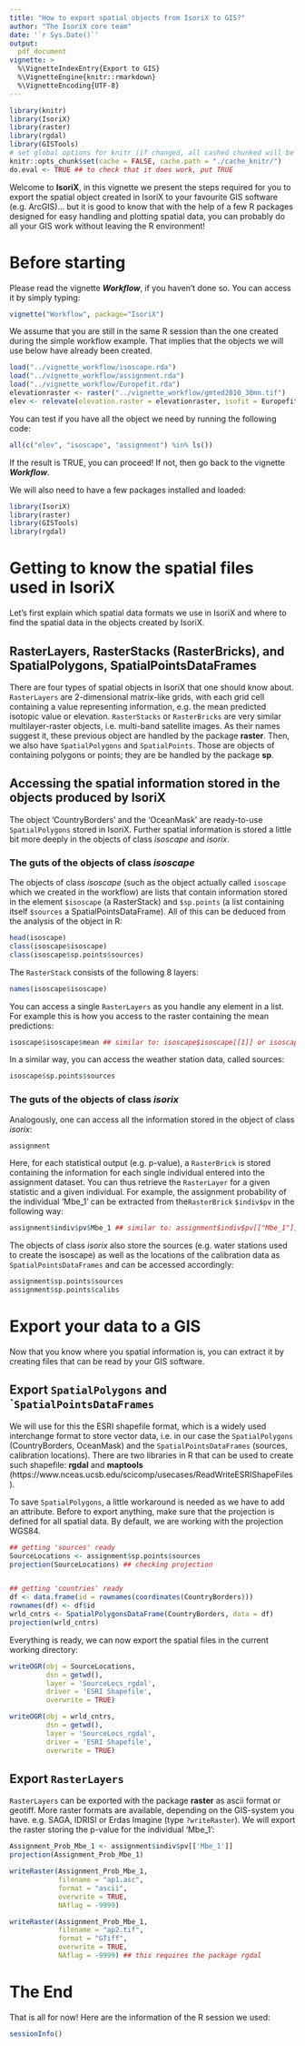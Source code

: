 ```yaml
---
title: "How to export spatial objects from IsoriX to GIS?"
author: "The IsoriX core team"
date: '`r Sys.Date()`'
output:
  pdf_document
vignette: >
  %\VignetteIndexEntry{Export to GIS}
  %\VignetteEngine{knitr::rmarkdown}
  %\VignetteEncoding{UTF-8}
---
```


```r
library(knitr)
library(IsoriX)
library(raster)
library(rgdal)
library(GISTools)
# set global options for knitr (if changed, all cashed chunked will be rerun!)
knitr::opts_chunk$set(cache = FALSE, cache.path = "./cache_knitr/")
do.eval <- TRUE ## to check that it does work, put TRUE
```

Welcome to __IsoriX__, in this vignette we present the steps required for you to export the spatial object created in IsoriX to your favourite GIS software (e.g. ArcGIS)... but it is good to know that with the help of a few R packages designed for easy handling and plotting spatial data, you can probably do all your GIS work without leaving the R environment!

# Before starting

Please read the vignette ___Workflow___, if you haven't done so. You can access it by simply typing:

```r
vignette("Workflow", package="IsoriX")
```

We assume that you are still in the same R session than the one created during the simple workflow example. That implies that the objects we will use below have already been created.


```r
load("../vignette_workflow/isoscape.rda")
load("../vignette_workflow/assignment.rda")
load("../vignette_workflow/Europefit.rda")
elevationraster <- raster("../vignette_workflow/gmted2010_30mn.tif")
elev <- relevate(elevation.raster = elevationraster, isofit = Europefit, aggregation.factor = 10)
```

You can test if you have all the object we need by running the following code:

```r
all(c("elev", "isoscape", "assignment") %in% ls())
```

If the result is TRUE, you can proceed! If not, then go back to the vignette ___Workflow___.

We will also need to have a few packages installed and loaded:

```r
library(IsoriX)
library(raster)
library(GISTools)
library(rgdal)
```

# Getting to know the spatial files used in IsoriX

Let's first explain which spatial data formats we use in IsoriX and where to find the spatial data in the objects created by IsoriX.

## RasterLayers, RasterStacks (RasterBricks),  and SpatialPolygons, SpatialPointsDataFrames

There are four types of spatial objects in IsoriX that one should know about. ```RasterLayers``` are 2-dimensional matrix-like grids, with each grid cell containing a value representing information, e.g. the mean predicted isotopic value or elevation. ```RasterStacks``` or ```RasterBricks``` are very similar multilayer-raster objects, i.e. multi-band satellite images. As their names suggest it, these previous object are handled by the package __raster__. Then, we also have ```SpatialPolygons``` and ```SpatialPoints```. Those are objects of containing polygons or points; they are be handled by the package __sp__.

## Accessing the spatial information stored in the objects produced by IsoriX

The object 'CountryBorders' and the 'OceanMask' are ready-to-use ```SpatialPolygons``` stored in IsoriX. Further spatial information is stored a little bit more deeply in the objects of class *isoscape* and *isorix*.

### The guts of the objects of class *isoscape*

The objects of class *isoscape* (such as the object actually called ```isoscape``` which we created in the workflow) are lists that contain information stored in the element ```$isoscape``` (a RasterStack) and ```$sp.points``` (a list containing itself ```$sources``` a SpatialPointsDataFrame). All of this can be deduced from the analysis of the object in R:

```r
head(isoscape)
class(isoscape$isoscape)
class(isoscape$sp.points$sources)
```

The ```RasterStack``` consists of the following 8 layers:

```r
names(isoscape$isoscape) 
```

You can access a single ```RasterLayers``` as you handle any element in a list. For example this is how you access to the raster containing the mean predictions:
```r
isoscape$isoscape$mean ## similar to: isoscape$isoscape[[1]] or isoscape$isoscape[["mean"]]
```
In a similar way, you can access the weather station data, called sources:
```r
isoscape$sp.points$sources
```

### The guts of the objects of class *isorix*

Analogously, one can access all the information stored in the object of class *isorix*:

```r
assignment
```

Here, for each statistical output (e.g. p-value), a ```RasterBrick``` is stored containing the information for each single individual entered into the assignment dataset. You can thus retrieve the ```RasterLayer``` for a given statistic and a given individual. For example, the assignment probability of the individual 'Mbe_1' can be extracted from the``` RasterBrick``` ```$indiv$pv``` in the following way:

```r
assignment$indiv$pv$Mbe_1 ## similar to: assignment$indiv$pv[["Mbe_1"]]
```

The objects of class *isorix* also store the sources (e.g. water stations used to create the isoscape) as well as the locations of the calibration data as ```SpatialPointsDataFrames``` and can be accessed accordingly:

```r
assignment$sp.points$sources
assignment$sp.points$calibs
```

# Export your data to a GIS

Now that you know where you spatial information is, you can extract it by creating files that can be read by your GIS software.

## Export ```SpatialPolygons``` and ```SpatialPointsDataFrames``

We will use for this the ESRI shapefile format, which is a widely used interchange format to store vector data, i.e. in our case the ```SpatialPolygons``` (CountryBorders, OceanMask) and the ```SpatialPointsDataFrames``` (sources, calibration locations). There are two libraries in R that can be used to create such shapefile: __rgdal__ and __maptools__ (https://www.nceas.ucsb.edu/scicomp/usecases/ReadWriteESRIShapeFiles).

To save ```SpatialPolygons```, a little workaround is needed as we have to add an attribute. Before to export anything, make sure that the projection is defined for all spatial data. By default, we are working with the projection WGS84.


```r
## getting 'sources' ready
SourceLocations <- assignment$sp.points$sources
projection(SourceLocations) ## checking projection


## getting 'countries' ready
df <- data.frame(id = rownames(coordinates(CountryBorders)))
rownames(df) <- df$id
wrld_cntrs <- SpatialPolygonsDataFrame(CountryBorders, data = df)
projection(wrld_cntrs)
```

Everything is ready, we can now export the spatial files in the current working directory:

```r
writeOGR(obj = SourceLocations,
         dsn = getwd(),
         layer = 'SourceLocs_rgdal',
         driver = 'ESRI Shapefile',
         overwrite = TRUE)

writeOGR(obj = wrld_cntrs,
         dsn = getwd(),
         layer = 'SourceLocs_rgdal',
         driver = 'ESRI Shapefile',
         overwrite = TRUE)
```

## Export ```RasterLayers```

```RasterLayers``` can be exported with the package __raster__ as ascii format or geotiff. More raster formats are available, depending on the GIS-system you have. e.g. SAGA, IDRISI or Erdas Imagine (type `?writeRaster`). We will export the raster storing the p-value for the individual 'Mbe_1':

```r

Assignment_Prob_Mbe_1 <- assignment$indiv$pv[['Mbe_1']]
projection(Assignment_Prob_Mbe_1)

writeRaster(Assignment_Prob_Mbe_1,
            filename = "ap1.asc",
            format = "ascii",
            overwrite = TRUE,
            NAflag = -9999)

writeRaster(Assignment_Prob_Mbe_1,
            filename = "ap2.tif",
            format = "GTiff",
            overwrite = TRUE,
            NAflag = -9999) ## this requires the package rgdal
```

# The End

That is all for now! Here are the information of the R session we used:


```r
sessionInfo()
```

